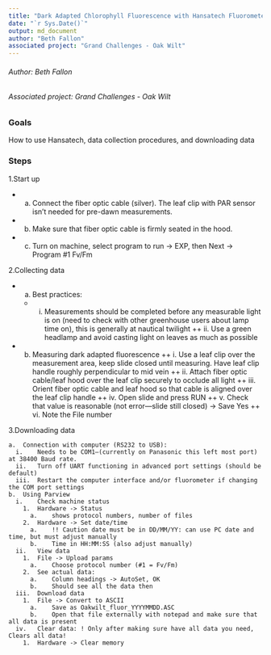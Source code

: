```yaml
---
title: "Dark Adapted Chlorophyll Fluorescence with Hansatech Fluorometer"
date: "`r Sys.Date()`"
output: md_document
author: "Beth Fallon"
associated project: "Grand Challenges - Oak Wilt"
---
```


###### Author: Beth Fallon
###### Associated project: Grand Challenges - Oak Wilt

### Goals

How to use Hansatech, data collection procedures, and downloading data

### Steps

1.Start up

+ a.	Connect the fiber optic cable (silver). The leaf clip with PAR sensor isn’t needed for pre-dawn measurements.
+ b.	Make sure that fiber optic cable is firmly seated  in the hood. 
+ c.	Turn on machine, select program to run -> EXP, then Next -> Program #1 Fv/Fm

2.Collecting data

 + a.	Best practices:
     + i.	Measurements should be completed before any measurable light is on (need to check with other greenhouse users about lamp time on), this is generally at nautical twilight
  ++ ii.	Use a green headlamp and avoid casting light on leaves as much as possible
+ b.	Measuring dark adapted fluorescence
  ++ i.	Use a leaf clip over the measurement area, keep slide closed until measuring. Have leaf clip handle roughly perpendicular to mid vein
  ++ ii.	Attach fiber optic cable/leaf hood over the leaf clip securely to occlude all light
  ++ iii.	Orient fiber optic cable and leaf hood so that cable is aligned over the leaf clip handle
  ++ iv.	Open slide and press RUN
  ++ v.	Check that value is reasonable (not error—slide still closed) -> Save Yes
  ++ vi.	Note the File number

3.Downloading data
```
a.	Connection with computer (RS232 to USB): 
  i.	Needs to be COM1—(currently on Panasonic this left most port) at 38400 Baud rate. 
  ii.	Turn off UART functioning in advanced port settings (should be default)
  iii.	Restart the computer interface and/or fluorometer if changing the COM port settings
b.	Using Parview
  i.	Check machine status
    1.	Hardware -> Status
      a.	shows protocol numbers, number of files
    2.	Hardware -> Set date/time
      a.	!! Caution date must be in DD/MM/YY: can use PC date and time, but must adjust manually
      b.	Time in HH:MM:SS (also adjust manually)
  ii.	View data
    1.	File -> Upload params
      a.	Choose protocol number (#1 = Fv/Fm)
    2.	See actual data:
      a.	Column headings -> AutoSet, OK
      b.	Should see all the data then
  iii.	Download data
    1.	File -> Convert to ASCII
      a.	Save as Oakwilt_fluor_YYYYMMDD.ASC
      b.	Open that file externally with notepad and make sure that all data is present
  iv.	Clear data: ! Only after making sure have all data you need, Clears all data!
    1.	Hardware -> Clear memory
```
